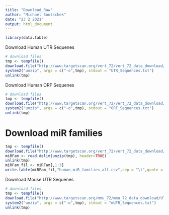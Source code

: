 ```yaml
---
title: "Download_Raw"
author: "Michael Soutschek"
date: "23 2 2021"
output: html_document
---
```



```r
library(data.table)
```



Download Human UTR Sequenes
```r
# download files
tmp <- tempfile()
download.file("http://www.targetscan.org/vert_72/vert_72_data_download/UTR_Sequences.txt.zip", tmp)
system2("unzip", args = c("-o",tmp), stdout = "UTR_Sequences.txt")
unlink(tmp)
```


Download Human ORF Sequenes
```r
# download files
tmp <- tempfile()
download.file("http://www.targetscan.org/vert_72/vert_72_data_download/ORF_Sequences.txt.zip", tmp)
system2("unzip", args = c("-o",tmp), stdout = "ORF_Sequences.txt")
unlink(tmp)
```




# Download miR families
```r
tmp <- tempfile()
download.file("http://www.targetscan.org/vert_72/vert_72_data_download/miR_Family_Info.txt.zip", tmp)
miRFam <- read.delim(unzip(tmp), header=TRUE)
unlink(tmp)
miRFam_fil <- miRFam[,1:3]
write.table(miRFam_fil,"human_miR_families_all.csv",sep = "\t",quote = FALSE,row.names = FALSE,col.names = FALSE)
```







Download Mouse UTR Sequenes
```r
# download files
tmp <- tempfile()
download.file("http://www.targetscan.org/mmu_72/mmu_72_data_download/UTR_Sequences.txt.zip", tmp)
system2("unzip", args = c("-o",tmp), stdout = "mUTR_Sequences.txt")
unlink(tmp)
```


